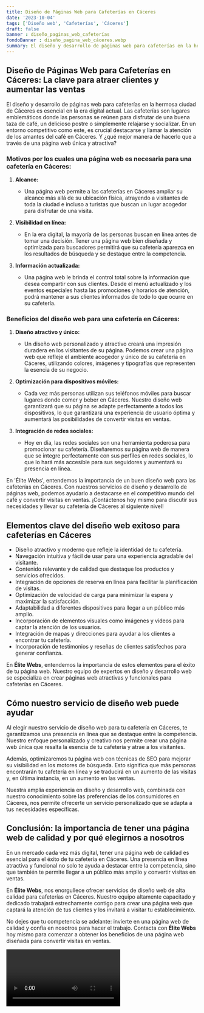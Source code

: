 ```yaml
---
title: Diseño de Páginas Web para Cafeterías en Cáceres
date: '2023-10-04'
tags: ['Diseño web', 'Cafeterías', 'Cáceres']
draft: false
banner : diseño_paginas_web_cafeterías
fondoBanner : diseño_pagina_web_cáceres.webp
summary: El diseño y desarrollo de páginas web para cafeterías en la hermosa ciudad de Cáceres es esencial en la era digital actual. Las cafeterías son lugares emblemáticos donde las personas se reúnen para disfrutar de una buena taza de café, un delicioso postre o simplemente relajarse y socializar. En un entorno competitivo como este, es crucial destacarse y llamar la atención de los amantes del café en Cáceres. Y ¿qué mejor manera de hacerlo que a través de una página web única y atractiva?
---
```


## Diseño de Páginas Web para Cafeterías en Cáceres: La clave para atraer clientes y aumentar las ventas

El diseño y desarrollo de páginas web para cafeterías en la hermosa ciudad de Cáceres es esencial en la era digital actual. Las cafeterías son lugares emblemáticos donde las personas se reúnen para disfrutar de una buena taza de café, un delicioso postre o simplemente relajarse y socializar. En un entorno competitivo como este, es crucial destacarse y llamar la atención de los amantes del café en Cáceres. Y ¿qué mejor manera de hacerlo que a través de una página web única y atractiva?

### Motivos por los cuales una página web es necesaria para una cafetería en Cáceres:

1. **Alcance:**
   - Una página web permite a las cafeterías en Cáceres ampliar su alcance más allá de su ubicación física, atrayendo a visitantes de toda la ciudad e incluso a turistas que buscan un lugar acogedor para disfrutar de una visita.

2. **Visibilidad en línea:**
   - En la era digital, la mayoría de las personas buscan en línea antes de tomar una decisión. Tener una página web bien diseñada y optimizada para buscadores permitirá que su cafetería aparezca en los resultados de búsqueda y se destaque entre la competencia.

3. **Información actualizada:**
   - Una página web le brinda el control total sobre la información que desea compartir con sus clientes. Desde el menú actualizado y los eventos especiales hasta las promociones y horarios de atención, podrá mantener a sus clientes informados de todo lo que ocurre en su cafetería.

### Beneficios del diseño web para una cafetería en Cáceres:

1. **Diseño atractivo y único:**
   - Un diseño web personalizado y atractivo creará una impresión duradera en los visitantes de su página. Podemos crear una página web que refleje el ambiente acogedor y único de su cafetería en Cáceres, utilizando colores, imágenes y tipografías que representen la esencia de su negocio.

2. **Optimización para dispositivos móviles:**
   - Cada vez más personas utilizan sus teléfonos móviles para buscar lugares donde comer y beber en Cáceres. Nuestro diseño web garantizará que su página se adapte perfectamente a todos los dispositivos, lo que garantizará una experiencia de usuario óptima y aumentará las posibilidades de convertir visitas en ventas.

3. **Integración de redes sociales:**
   - Hoy en día, las redes sociales son una herramienta poderosa para promocionar su cafetería. Diseñaremos su página web de manera que se integre perfectamente con sus perfiles en redes sociales, lo que lo hará más accesible para sus seguidores y aumentará su presencia en línea.

En 'Élite Webs', entendemos la importancia de un buen diseño web para las cafeterías en Cáceres. Con nuestros servicios de diseño y desarrollo de páginas web, podemos ayudarlo a destacarse en el competitivo mundo del café y convertir visitas en ventas. ¡Contáctenos hoy mismo para discutir sus necesidades y llevar su cafetería de Cáceres al siguiente nivel!

<GifSeo />

<Cta />

## Elementos clave del diseño web exitoso para cafeterías en Cáceres

- Diseño atractivo y moderno que refleje la identidad de tu cafetería.
- Navegación intuitiva y fácil de usar para una experiencia agradable del visitante.
- Contenido relevante y de calidad que destaque los productos y servicios ofrecidos.
- Integración de opciones de reserva en línea para facilitar la planificación de visitas.
- Optimización de velocidad de carga para minimizar la espera y maximizar la satisfacción.
- Adaptabilidad a diferentes dispositivos para llegar a un público más amplio.
- Incorporación de elementos visuales como imágenes y videos para captar la atención de los usuarios.
- Integración de mapas y direcciones para ayudar a los clientes a encontrar tu cafetería.
- Incorporación de testimonios y reseñas de clientes satisfechos para generar confianza.

En **Élite Webs**, entendemos la importancia de estos elementos para el éxito de tu página web. Nuestro equipo de expertos en diseño y desarrollo web se especializa en crear páginas web atractivas y funcionales para cafeterías en Cáceres.

## Cómo nuestro servicio de diseño web puede ayudar

Al elegir nuestro servicio de diseño web para tu cafetería en Cáceres, te garantizamos una presencia en línea que se destaque entre la competencia. Nuestro enfoque personalizado y creativo nos permite crear una página web única que resalta la esencia de tu cafetería y atrae a los visitantes.

Además, optimizaremos tu página web con técnicas de SEO para mejorar su visibilidad en los motores de búsqueda. Esto significa que más personas encontrarán tu cafetería en línea y se traducirá en un aumento de las visitas y, en última instancia, en un aumento en las ventas.

Nuestra amplia experiencia en diseño y desarrollo web, combinada con nuestro conocimiento sobre las preferencias de los consumidores en Cáceres, nos permite ofrecerte un servicio personalizado que se adapta a tus necesidades específicas.

## Conclusión: la importancia de tener una página web de calidad y por qué elegirnos a nosotros

En un mercado cada vez más digital, tener una página web de calidad es esencial para el éxito de tu cafetería en Cáceres. Una presencia en línea atractiva y funcional no solo te ayuda a destacar entre la competencia, sino que también te permite llegar a un público más amplio y convertir visitas en ventas.

En **Élite Webs**, nos enorgullece ofrecer servicios de diseño web de alta calidad para cafeterías en Cáceres. Nuestro equipo altamente capacitado y dedicado trabajará estrechamente contigo para crear una página web que captará la atención de tus clientes y los invitará a visitar tu establecimiento.

No dejes que tu competencia se adelante: invierte en una página web de calidad y confía en nosotros para hacer el trabajo. Contacta con **Élite Webs** hoy mismo para comenzar a obtener los beneficios de una página web diseñada para convertir visitas en ventas.

<Video />

<CtaBot job='Cafeterías' city='Cáceres'/>

<Gmaps query='Cáceres+españa+maps' />